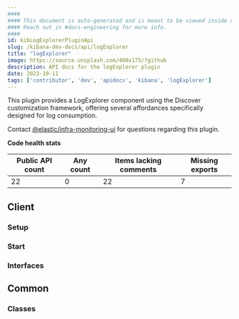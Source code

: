 ```yaml
---
####
#### This document is auto-generated and is meant to be viewed inside our experimental, new docs system.
#### Reach out in #docs-engineering for more info.
####
id: kibLogExplorerPluginApi
slug: /kibana-dev-docs/api/logExplorer
title: "logExplorer"
image: https://source.unsplash.com/400x175/?github
description: API docs for the logExplorer plugin
date: 2023-10-11
tags: ['contributor', 'dev', 'apidocs', 'kibana', 'logExplorer']
---
```


This plugin provides a LogExplorer component using the Discover customization framework, offering several affordances specifically designed for log consumption.

Contact [@elastic/infra-monitoring-ui](https://github.com/orgs/elastic/teams/infra-monitoring-ui) for questions regarding this plugin.

**Code health stats**

| Public API count  | Any count | Items lacking comments | Missing exports |
|-------------------|-----------|------------------------|-----------------|
| 22 | 0 | 22 | 7 |

## Client

### Setup
<DocDefinitionList data={[logExplorerObj.client.setup]}/>

### Start
<DocDefinitionList data={[logExplorerObj.client.start]}/>

### Interfaces
<DocDefinitionList data={logExplorerObj.client.interfaces}/>

## Common

### Classes
<DocDefinitionList data={logExplorerObj.common.classes}/>

